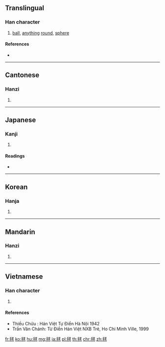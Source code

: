 {{also|球}}
==Translingual==

===Han character===
{{Han char|rn=82|rad=毛|as=07|sn=11|four=23713|canj=HUIJE|ids=⿺毛求}}

# [[ball]], [[anything]] [[round]], [[sphere]]

====References====
* {{Han ref|kx=0593.170|dkj=16837|dj=0985.270|hdz=31998.030|uh=6BEC|ud=27628|bh=B241|bd=45633}}

----

==Cantonese==

===Hanzi===
{{yue-hanzi|jyut=kau4|y=kau4}}

# {{defn|lang=yue|sort=毛07}}

----

==Japanese==

===Kanji===
{{ja-kanji|grade=|rs=毛07}}

# {{defn|lang=ja|sort=毛07}}

====Readings====
* {{ja-readings|goon=[[ぐ]] (gu)|kanon=[[きゅう]] (kyū)|kun=[[まり]] (mari), [[いが]] (iga)}}

----

==Korean==

===Hanja===
{{ko-hanja|hangeul=구|eumhun=|rv=gu|mr=ku|y=kwu}}

# {{defn|lang=ko|sort=毛07}}

----

==Mandarin==

===Hanzi===
{{cmn-hanzi|pin=[[qiú]] ([[qiu2]])|wg=ch'iu<sup>2</sup>}}

# {{defn|lang=cmn|sort=毛07}}

----

==Vietnamese==

===Han character===
{{vi-hantu|cầu|rs=毛07}}

# {{defn|lang=vi|sort=毛07}}

====References====
* Thiều Chửu : Hán Việt Tự Điển Hà Nội 1942
* Trần Văn Chánh: Từ Điển Hán Việt NXB Trẻ, Ho Chi Minh Ville, 1999

[[fr:毬]]
[[ko:毬]]
[[hu:毬]]
[[mg:毬]]
[[ja:毬]]
[[pl:毬]]
[[th:毬]]
[[chr:毬]]
[[zh:毬]]